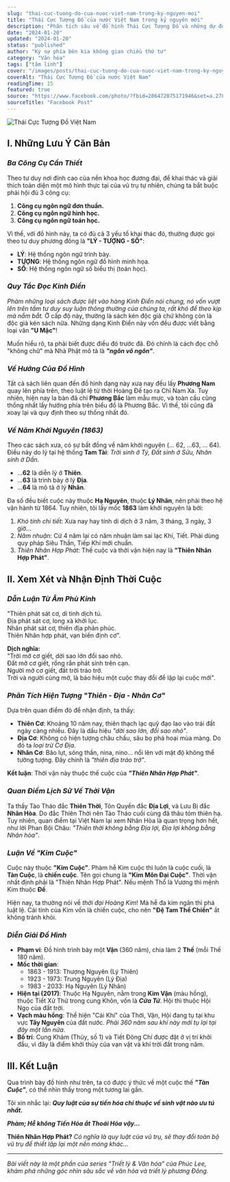 ```yaml
---
slug: "thai-cuc-tuong-do-cua-nuoc-viet-nam-trong-ky-nguyen-moi"
title: "Thái Cực Tượng Đồ của nước Việt Nam trong kỷ nguyên mới"
description: "Phân tích sâu về đồ hình Thái Cực Tượng Đồ và những dự đoán về thời vận của Việt Nam trong kỷ nguyên mới dựa trên triết lý phương Đông."
date: "2024-01-20"
updated: "2024-01-20"
status: "published"
author: "Ký sự phía bên kia không gian chiều thứ tư"
category: "Văn hóa"
tags: ["tâm linh"]
cover: "/images/posts/thai-cuc-tuong-do-cua-nuoc-viet-nam-trong-ky-nguyen-moi.jpg"
coverAlt: "Thái Cực Tượng Đồ của nước Việt Nam"
readingTime: 15
featured: true
source: "https://www.facebook.com/photo/?fbid=286472075171946&set=a.278626265956527"
sourceTitle: "Facebook Post"
---
```


![Thái Cực Tượng Đồ Việt Nam](/images/posts/thai-cuc-tuong-do-cua-nuoc-viet-nam-trong-ky-nguyen-moi.jpg)

## **I. Những Lưu Ý Căn Bản**

### ***Ba Công Cụ Cần Thiết***

Theo tư duy nơi đỉnh cao của nền khoa học đương đại, để khai thác và giải thích toàn diện một mô hình thực tại của vũ trụ tự nhiên, chúng ta bắt buộc phải hội đủ 3 công cụ:

1.  **Công cụ ngôn ngữ đơn thuần.**
2.  **Công cụ ngôn ngữ hình học.**
3.  **Công cụ ngôn ngữ toán học.**

Vì thế, với đồ hình này, ta có đủ cả 3 yếu tố khai thác đó, thường được gọi theo tư duy phương đông là **"LÝ - TƯỢNG - SỐ"**:

*   **LÝ**: Hệ thống ngôn ngữ trình bày.
*   **TƯỢNG**: Hệ thống ngôn ngữ đồ hình minh họa.
*   **SỐ**: Hệ thống ngôn ngữ số biểu thị (toán học).

### ***Quy Tắc Đọc Kinh Điển***

*Phàm những loại sách được liệt vào hàng Kinh Điển nói chung, nó vốn vượt lên trên tầm tư duy suy luận thông thường của chúng ta, rất khó để theo kịp mà nắm bắt.* Ở cấp độ này, thường là sách kén độc giả chứ không còn là độc giả kén sách nữa. Những dạng Kinh Điển này vốn đều được viết bằng loại văn **"U Mặc"**!

Muốn hiểu rõ, ta phải biết được điều đó trước đã. Đó chính là cách đọc chỗ "không chữ" mà Nhà Phật mô tả là ***"ngôn vô ngôn"***.

### ***Về Hướng Của Đồ Hình***

Tất cả sách liên quan đến đồ hình dạng này xưa nay đều lấy **Phương Nam** quay lên phía trên, theo luật lệ từ thời Hoàng Đế tạo ra Chỉ Nam Xa. Tuy nhiên, hiện nay la bàn đã chỉ **Phương Bắc** làm mẫu mực, và toàn cầu cũng thống nhất lấy hướng phía trên biểu đồ là Phương Bắc. Vì thế, tôi cũng đã xoay lại và quy định theo sự thống nhất đó.

### ***Về Năm Khởi Nguyên (1863)***

Theo các sách xưa, có sự bất đồng về năm khởi nguyên (... 62, ...63, ... 64). Điều này do lý tại hệ thống **Tam Tài**: *Trời sinh ở Tý, Đất sinh ở Sửu, Nhân sinh ở Dần*.

*   ...**62** là diễn lý ở **Thiên**.
*   ...**63** là trình bày ở lý **Địa**.
*   ...**64** là mô tả ở lý **Nhân**.

Đa số đều biết cuộc này thuộc **Hạ Nguyên**, thuộc **Lý Nhân**, nên phải theo hệ vận hành từ 1864. Tuy nhiên, tôi lấy mốc **1863** làm khởi nguyên là bởi:

1.  *Khó tính chi tiết*: Xưa nay hay tính di dịch ở 3 năm, 3 tháng, 3 ngày, 3 giờ...
2.  *Năm nhuận*: Cứ 4 năm lại có năm nhuận làm sai lạc Khí, Tiết. Phải dùng quy pháp Siêu Thần, Tiếp Khí mới chuẩn.
3.  *Thiên Nhân Hợp Phát*: Thế cuộc và thời vận hiện nay là **"Thiên Nhân Hợp Phát"**.

## **II. Xem Xét và Nhận Định Thời Cuộc**

### ***Dẫn Luận Từ Âm Phù Kinh***

"Thiên phát sát cơ, di tinh dịch tú.  
Địa phát sát cơ, long xà khởi lục.  
Nhân phát sát cơ, thiên địa phản phúc.  
Thiên Nhân hợp phát, vạn biến định cơ".  

**Dịch nghĩa:**  
"Trời mở cơ giết, dời sao lớn đổi sao nhỏ.  
Đất mở cơ giết, rồng rắn phát sinh trên cạn.  
Người mở cơ giết, đất trời tráo trở.  
Trời và người cùng mở, là báo hiệu một cuộc thay đổi để lập lại cuộc mới".

### ***Phân Tích Hiện Tượng "Thiên - Địa - Nhân Cơ"***

Dựa trên quan điểm đó để nhận định, ta thấy:

*   **Thiên Cơ**: Khoảng 10 năm nay, thiên thạch lạc quỹ đạo lao vào trái đất ngày càng nhiều. Đây là dấu hiệu *"dời sao lớn, đổi sao nhỏ"*.
*   **Địa Cơ**: Không có hiện tượng châu chấu, sâu bọ phá hoại mùa màng. Do đó ta *loại trừ Cơ Địa*.
*   **Nhân Cơ**: Bão lụt, sóng thần, nina, nino... nổi lên với mật độ không thể tưởng tượng. Đây chính là *"thiên địa tráo trở"*.

**Kết luận**: Thời vận này thuộc thế cuộc của ***"Thiên Nhân Hợp Phát"***.

### ***Quan Điểm Lịch Sử Về Thời Vận***

Ta thấy Tào Tháo đắc **Thiên Thời**, Tôn Quyền đắc **Địa Lợi**, và Lưu Bị đắc **Nhân Hòa**. Do đắc Thiên Thời nên Tào Tháo cuối cùng đã thâu tóm thiên hạ. Tuy nhiên, quan điểm tại Việt Nam lại xem Nhân Hòa là quan trọng hơn hết, như lời Phan Bội Châu: *"Thiên thời không bằng Địa lợi, Địa lợi không bằng Nhân hòa"*.

### ***Luận Về "Kim Cuộc"***

Cuộc này thuộc **"Kim Cuộc"**. Phàm hễ Kim cuộc thì luôn là cuộc cuối, là **Tàn Cuộc**, là **chiến cuộc**. Tên gọi chung là **"Kim Môn Đại Cuộc"**. Thời vận nhất định phải là "Thiên Nhân Hợp Phát". Nếu mệnh Thổ là Vương thì mệnh Kim thuộc **Đế**.

Hiện nay, ta thường nói về *thời đại Hoàng Kim*! Mà hễ đa kim ngân thì phá luật lệ. Cái tính của Kim vốn là chiến cuộc, cho nên **"Đệ Tam Thế Chiến"** ắt không tránh khỏi.

### ***Diễn Giải Đồ Hình***

*   **Phạm vi**: Đồ hình trình bày một **Vận** (360 năm), chia làm 2 **Thế** (mỗi Thế 180 năm).
*   **Mốc thời gian**:
    *   1863 - 1913: Thượng Nguyên (Lý Thiên)
    *   1923 - 1973: Trung Nguyên (Lý Địa)
    *   1983 - 2033: Hạ Nguyên (Lý Nhân)
*   **Hiện tại (2017)**: Thuộc Hạ Nguyên, nằm trong **Kim Vận** (màu hồng), thuộc Tiết Xử Thử trong cung Khôn, vốn là ***Cửa Tử***. Hội thì thuộc Hội Ngọ của đất trời.
*   **Vạch màu hồng**: Thể hiện "Cái Khí" của Thời, Vận, Hội đang tụ tại khu vực **Tây Nguyên** của đất nước. *Phải 360 năm sau khí này mới tụ lại tại đây một lần nữa*.
*   **Bố trí**: Cung Khảm (Thủy, số 1) và Tiết Đông Chí được đặt ở vị trí khởi đầu, vì đây là điểm khởi thủy của vạn vật và khí trời đất trong năm.

## **III. Kết Luận**

Qua trình bày đồ hình như trên, ta có được ý thức về một cuộc thế ***"Tàn Cuộc"***, có thể nhìn thấy trong một tương lai gần.

Tôi xin nhắc lại: ***Quy luật của sự tiến hóa chỉ thuộc về sinh vật nào ưu tú nhất.***

***Phàm; Hễ không Tiến Hóa ắt Thoái Hóa vậy...***

**Thiên Nhân Hợp Phát?** *Có nghĩa là quy luật của vũ trụ, sẽ thay đổi toàn bộ vũ trụ để thiết lập lại một nền móng khác...*

---

*Bài viết này là một phần của series "Triết lý & Văn hóa" của Phúc Lee, khám phá những góc nhìn sâu sắc về văn hóa và triết lý phương Đông.*
